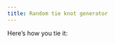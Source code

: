 ```yaml
---
title: Random tie knot generator
---
```


<script src="jquery-2.0.3.min.js"></script>
<script>
"use strict";
var maxN = 682;
var dirs = ['R','L','C'];
// deliberately the wrong way around: we're constructing the knot by reverse traversal
var sites = {'W':{'R':'C', 'C':'L', 'L':'R'}, 'T':{'L': 'C', 'C': 'R', 'R': 'L'}};

function getQueryVariables()
{
       var Q = Object();
       var query = window.location.search.substring(1);
       var vars = query.split("&");
       for (var i=0;i<vars.length;i++) {
               var pair = vars[i].split("=");
               Q[pair[0].toUpperCase()] = pair[1].toUpperCase();
       }
       return(Q);
}
try{
var Q = getQueryVariables()
} catch(err) { Q = Object();}
if('D' in Q && dirs.indexOf(Q.D) != -1) {
  var tieD = Q.D;
} else {
  var tieD = dirs[Math.floor(Math.random()*dirs.length)];
}

if('N' in Q && !isNaN(parseInt(Q.N)) && parseInt(Q.N) > 0 && parseInt(Q.N) <= maxN) {
  var tieN = parseInt(Q.N);
} else {
  var tieN = Math.floor(Math.random()*maxN);
}

var lrc="";
if('LRC' in Q) {
  lrc = Q.LRC;
}
var tw = "";
if('TW' in Q) {
    tw = Q.TW;
}

var tiename = tieD + '-' + tieN;
var tiefile = 'data/' + tiename + '.tie';

var pickUs = function(str) {
    var origret = str.split('');
    // Test if Q.S is a version of str
    if('S' in Q) {
        var retQS = true;
        var QS = Q.S.split('');
        var i = 0;
        var j = 0;
        while(i < origret.length) {
            while(origret[i] == 'u') {
                i += 1;
            }
            while(QS[j] == 'U') {
                j += 1;
            }
            if(origret[i] == QS[j]) {
                i += 1;
                j += 1;
            } else {
                retQS = false;
                break;
            }
        }
        while(QS[j] == 'U') {
            j += 1;
        }
        if(retQS && j == QS.length+1) {
            return Q.S;
        }
    }

    var ws = 0, ts = 0;
    var ret = [];
    for(var i=origret.length-1; i>=0; i--) {
	if(origret[i] == 'W') {
	    ws++;
	    ret.unshift(origret[i]);
	}
	if(origret[i] == 'T') {
	    ts++;
	    ret.unshift(origret[i]);
	}
	if(origret[i] == 'u' && (ws+ts)%2 == 0 && ws+ts > 1) ret.unshift(origret[i]);
    }

    for(var i=0; i<ret.length-1; i++) {
	if(ret[i] == 'u' && Math.random()>0.5) {
	    ret[i] = 'U';
	}
    }
    ret.slice(-1,1); ret.push('U');
    return ret.filter(function(c) { return c != 'u' }).join('');
}

var tieurl;

function TWtoLRC(twstring) {
    var lrc_sites = {'T':{'R':'C', 'C':'L', 'L':'R'}, 'W':{'L': 'C', 'C': 'R', 'R': 'L'}};
    var ret = 'L';
    var site = 'L';
    for(var i=0; i<twstring.length; i++) {
        if(twstring[i] == 'U') {
            ret += twstring[i];
        } else {
            site = lrc_sites[twstring[i]][site];
            ret += site;
        }
    }
    return ret;
}

var tieurl = function (tie) {
    return "http://tieknots.johanssons.org/ties.html?LRC=" + tie;
}
var tieurl_decoded = function (tie) {
    return "http://tieknots.johanssons.org/ties.html?LRC=" + tie;
}

function drawTie(lrcseq, lrcdisp) {
    if(lrcseq.indexOf("RR") > -1 || lrcseq.indexOf("LL") > -1 || lrcseq.indexOf("CC") > -1) {
        $('#tieknottext').append(lrcseq + " is not a valid tie knot string");
        return;
    }
    $('#tieknottext')
        .append('Your tie is: <a href="'+tieurl_decoded(lrcdisp)+'">'+lrcdisp+'</a>')
    var mytie = 'My tie is ' + lrcdisp;
    $(document).prop('title', lrcdisp);
    $('#metaDesc').attr('content', lrcdisp);
    $('#metaTitle').attr('content', lrcdisp + '; ' + tieurl(lrcdisp));
    $('#metaURL').attr('content', '');

    var IO = 0;
    for(var i=0; i<lrcseq.length; i++) {
        if(lrcseq[i] != 'U') {
            IO++;
        }
    }

    if(IO % 2 == 0) {
        $('#tie').append($("<img src='lrc_pngs/ties-L-i.png' />"));
    } else {
        $('#tie').append($("<img src='lrc_pngs/ties-L-o.png' />"));
    }
    for(var i=1; i<lrcseq.length; i++) {
        var inout = (IO+i) % 2;
        if(lrcseq[i] == 'U') {
            $('#tie').append($("<img src='lrc_pngs/ties-" + lrcseq.slice(i-1,i+2) + ".ai.png' />"));
            i++;
        }
        else if(inout == 0) {
            $('#tie').append($("<img src='lrc_pngs/ties-" + lrcseq.slice(i-1,i+1) + "-o.ai.png' />"));
        }
        else {
            $('#tie').append($("<img src='lrc_pngs/ties-" + lrcseq.slice(i-1,i+1) + "-i.ai.png' />"));
        }
    }
}

$(function() {
    if(lrc.length > 0) {
        drawTie(lrc.replace(/(.)\1+/g, '$1'), lrc);
    } else if(tw.length > 0) {
        var twlrc = TWtoLRC(tw);
        drawTie(twlrc.replace(/(.)\1+/g, '$1'), twlrc);
    } else {
        var tieknot = $.get(tiefile, function (t) {
            var tie = pickUs(t);
            var lrcseq = TWtoLRC(tie);
            drawTie(lrcseq, lrcseq);
        });
    }
});

</script>


<p id="tieknottext"></p>

Here's how you tie it:

<div id="tie"></div>